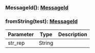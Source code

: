 

### MessageId(): [MessageId](#messageid)



### fromString(test): [MessageId](#messageid)



| Parameter       | Type |  Description |
| --------------- | -------- | -------- |
| str_rep | String |   |
